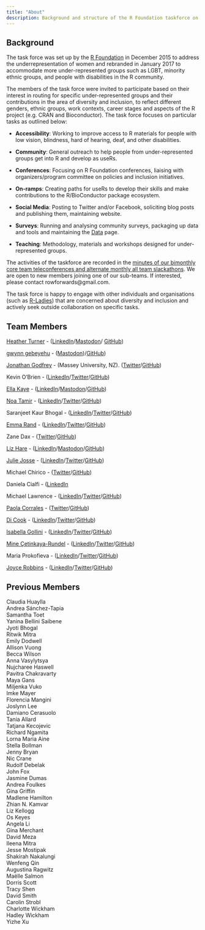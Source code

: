 ```yaml
---
title: "About"
description: Background and structure of the R Foundation taskforce on women and other under-represented groups
---
```


## Background

The task force was set up by the [R Foundation](https://www.r-project.org/foundation/) in December 2015 to address the underrepresentation of women and rebranded in January 2017 to accommodate more under-represented groups such as LGBT, minority ethnic groups, and people with disabilities in the R community.

The members of the task force were invited to participate based on their interest in routing for specific under-represented groups and their contributions in the area of diversity and inclusion, to reflect different genders, ethnic groups, work contexts, career stages and aspects of the R project (e.g. CRAN and Bioconductor). The task force focuses on particular tasks as outlined below:

- **Accessibility**: Working to improve access to R materials for people with low vision, blindness, hard of hearing, deaf, and other disabilities.

- **Community**: General outreach to help people from under-represented groups get into R and develop as useRs.

- **Conferences**: Focusing on R Foundation conferences, liaising with organizers/program committee on policies and inclusion initiatives.

- **On-ramps**: Creating paths for useRs to develop their skills and make contributions to the R/BioConductor package ecosystem.

- **Social Media**: Posting to Twitter and/or Facebook, soliciting blog posts and publishing them, maintaining website.

- **Surveys**: Running and analysing community surveys, packaging up data and tools and maintaining the [Data](https://forwards.github.io/data/) page.

- **Teaching**: Methodology, materials and workshops designed for under-represented groups.


The activities of the taskforce are recorded in the [minutes of our bimonthly core team teleconferences and alternate monthly all team slackathons](https://github.com/forwards/meetings-public). We are open to new members joining one of our sub-teams. If interested, please contact rowforwards@gmail.com.

The task force is happy to engage with other individuals and organisations (such as [R-Ladies](http://r-ladies.org/)) that are concerned about diversity and inclusion and actively seek outside collaboration on specific tasks.


## Team Members

[Heather Turner](https://warwick.ac.uk/statistics/staff/academic-research/turner) - ([LinkedIn](https://uk.linkedin.com/in/heathrturnr)/[Mastodon](https://fosstodon.org/@HeathrTurnr)/ [GitHub](https://github.com/hturner))

[gwynn gebeyehu](http://www.nzgwynn.com/) - ([Mastodon](https://mstdn.social/@nzgwynn))/[GitHub](https://github.com/nzgwynn))

[Jonathan Godfrey](https://r-resources.massey.ac.nz/BrailleR) - (Massey University, NZ). ([Twitter](https://twitter.com/ajrgodfrey)/[GitHub](https://github.com/ajrgodfrey))

Kevin O’Brien - ([LinkedIn](https://ie.linkedin.com/in/kobriendublin)/[Twitter](https://twitter.com/DragonflyStats)/[GitHub](https://github.com/DragonflyStats))

[Ella Kaye](https://ellakaye.rbind.io) - ([LinkedIn](https://www.linkedin.com/in/ella-kaye-9b878248/)/[Mastodon](https://fosstodon.org/@ellakaye)/[GitHub](https://github.com/EllaKaye))

[Noa Tamir](https://forwards.github.io/about/noatamir.com) - ([LinkedIn](https://www.linkedin.com/in/noatamir)/[Twitter](https://twitter.com/noatamir)/[GitHub](https://github.com/noatamir))

Saranjeet Kaur Bhogal -  ([LinkedIn](https://www.linkedin.com/in/saranjeet-kaur-48ab769b/)/[Twitter](https://twitter.com/qwertyquesting/)/[GitHub](https://github.com/SaranjeetKaur))

[Emma Rand](https://www.york.ac.uk/biology/our-staff/emma-rand/) - ([LinkedIn](https://www.linkedin.com/in/emma-rand-6b0a61a/)/[Twitter](https://twitter.com/er13_r)/[GitHub](https://github.com/3mmaRand))

Zane Dax -  ([Twitter](https://twitter.com/startrek_lt/)/[GitHub](https://github.com/PythonCoderUnicorn))

[Liz Hare](http://www.doggenetics.com) - ([LinkedIn](https://www.linkedin.com/in/liz-hare-1a50925/)/[Mastodon](https://mstdn.social/@lizhare@fosstodon.org)/[GitHub](https://github.com/LizHareDogs))

[Julie Josse](http://juliejosse.com/) -  ([LinkedIn](https://www.linkedin.com/in/julie-josse-4886a2140/)/[Twitter](https://twitter.com/JulieJosseStat)/[GitHub](https://github.com/julierennes))

Michael Chirico -  ([Twitter](https://twitter.com/michael_chirico)/[GitHub](https://github.com/MichaelChirico))

Daniela Cialfi - ([LinkedIn](https://www.linkedin.com/in/daniela-cialfi/?originalSubdomain=it)

Michael Lawrence - ([LinkedIn](https://www.linkedin.com/in/michael-lawrence-74a9b482/)/[Twitter](https://twitter.com/lawremi)/[GitHub](https://github.com/lawremi))


[Paola Corrales](https://paocorrales.github.io/) - ([Twitter](https://twitter.com/paobcorrales?lang=en)/[GitHub](https://github.com/paocorrales))

[Di Cook](http://dicook.org) - ([LinkedIn](https://au.linkedin.com/in/dianne-cook-a4877a104)/[Twitter](https://twitter.com/visnut)/[GitHub](https://github.com/dicook))


[Isabella Gollini](https://sites.google.com/site/isabellagollini/) - ([LinkedIn](https://www.linkedin.com/in/isabellagollini/)/[Twitter](https://twitter.com/IsabellaGollini)/[GitHub](https://github.com/igollini))


[Mine Çetinkaya-Rundel](http://mine-cr.com/) - ([LinkedIn](https://www.linkedin.com/in/minec/)/[Twitter](https://twitter.com/minebocek)/[GitHub](https://github.com/mine-cetinkaya-rundel))


Maria Prokofieva - ([LinkedIn](https://www.linkedin.com/in/mariapr/)/[Twitter](https://twitter.com/m45hap)/[GitHub](https://github.com/maria-pro))

[Joyce Robbins](http://www.joyce-robbins.com/about/) - ([LinkedIn](https://www.linkedin.com/in/joycerobbins/)/[Twitter](https://twitter.com/jtrnyc)/[GitHub](https://github.com/jtr13))


## Previous Members

Claudia Huaylla  
Andrea Sánchez-Tapia  
Samantha Toet   
Yanina Bellini Saibene   
Jyoti Bhogal   
Ritwik Mitra  
Emily Dodwell   
Allison Vuong    
Becca Wilson   
Anna Vasylytsya    
Nujcharee Haswell   
Pavitra Chakravarty    
Maya Gans   
Miljenka Vuko    
Imke Mayer   
Florencia Mangini    
Joslynn Lee   
Damiano Cerasuolo   
Tania Allard   
Tatjana Kecojevic   
Richard Ngamita   
Lorna Maria Aine     
Stella Bollman    
Jenny Bryan    
Nic Crane  
Rudolf Debelak  
John Fox  
Jasmine Dumas  
Andrea Foulkes  
Gina Griffin  
Madlene Hamilton  
Zhian N. Kamvar  
Liz Kellogg  
Os Keyes  
Angela Li  
Gina Merchant  
David Meza  
Ileena Mitra  
Jesse Mostipak  
Shakirah Nakalungi  
Wenfeng Qin  
Augustina Ragwitz  
Maëlle Salmon  
Dorris Scott  
Tracy Shen  
David Smith  
Carolin Strobl  
Charlotte Wickham  
Hadley Wickham  
Yizhe Xu



